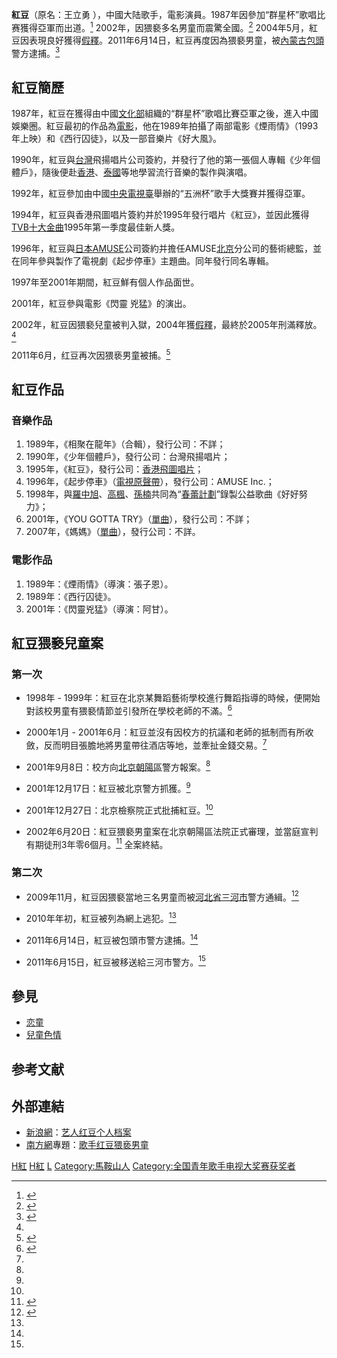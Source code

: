 {{藝人
|姓名 = 紅豆
|類型 = 男歌手
|本名 = 王立勇
|國籍 = {{PRC}} 
|出生日期 = {{birth date and age|1970|9|20}}
|出生地點 = [[中国|中国]][[安徽省|安徽省]][[馬鞍山市|馬鞍山市]]
|職業 = 歌手、演員
|語言 = 中文
|音樂類型 = 流行樂
|出道日期 = 1987年
|經紀公司 =金轮影视文化艺术有限公司
|活躍年代 = 1987年-2002年
}}

'''紅豆'''（原名：王立勇 {{bd|1970年|9月20日|catIdx=W王}}），中國大陆歌手，電影演員。1987年因參加“群星杯”歌唱比赛獲得亞軍而出道。<ref name="hongdou">{{Cite web|url=http://ent.people.com.cn/GB/1085/5872018.html|title=从跌倒坑里站起来有多难 红豆推单曲重返歌坛|author=[[北京青年報|北京青年報]]|date=2007-06-15|publisher=[[人民網|人民網]]|language=zh-hans|accessdate={{CURRENTYEAR}}-{{CURRENTMONTH}}-{{CURRENTDAY2}}查閱|archive-date=2016-03-04|archive-url=https://web.archive.org/web/20160304114951/http://ent.people.com.cn/GB/1085/5872018.html|dead-url=no}}</ref> 2002年，因猥褻多名男童而震驚全國。<ref name="wangfei">{{Cite web|url=http://www.southcn.com/ent/celeb/fayewong/news/200310140684.htm|title=王菲初恋男友红豆涉猥亵男童被捕|author=[[南方網|南方網]]|date=2007-06-15|publisher=[[南方網|南方網]]|language=zh-hans|accessdate={{CURRENTYEAR}}-{{CURRENTMONTH}}-{{CURRENTDAY2}}查閱|archive-date=2015-05-19|archive-url=https://web.archive.org/web/20150519025814/http://www.southcn.com/ent/celeb/fayewong/news/200310140684.htm|dead-url=no}}</ref> 2004年5月，紅豆因表現良好獲得[[假釋|假釋]]。2011年6月14日，紅豆再度因為猥褻男童，被[[內蒙古|內蒙古]][[包頭|包頭]]警方逮捕。<ref>{{Cite web|url=http://ent.163.com/11/0618/07/76QHOBR500034JAU.html|title=红豆猥亵男童案下周将公布 关押两天精神显疲惫|author=华西都市报|date=2011-06-18|publisher=[[網易|網易]]|language=zh-hans|accessdate={{CURRENTYEAR}}-{{CURRENTMONTH}}-{{CURRENTDAY2}}查閱|archive-url=https://web.archive.org/web/20160305085738/http://ent.163.com/11/0618/07/76QHOBR500034JAU.html|archive-date=2016-03-05|dead-url=yes}}</ref>

== 紅豆簡歷 ==
1987年，紅豆在獲得由中國[[中华人民共和国文化部|文化部]]組織的“群星杯”歌唱比賽亞軍之後，進入中國娛樂圈。紅豆最初的作品為[[電影|電影]]，他在1989年拍攝了兩部電影《煙雨情》（1993年上映）和《西行囚徒》，以及一部音樂片《好大風》。

1990年，紅豆與[[台灣|台灣]]飛揚唱片公司簽約，并發行了他的第一張個人專輯《少年個體戶》，隨後便赴[[香港|香港]]、[[泰國|泰國]]等地學習流行音樂的製作與演唱。

1992年，紅豆參加由中國[[中央電視臺|中央電視臺]]舉辦的“五洲杯”歌手大獎賽并獲得亞軍。

1994年，紅豆與香港飛圖唱片簽約并於1995年發行唱片《紅豆》，並因此獲得[[TVB|TVB]][[十大金曲|十大金曲]]1995年第一季度最佳新人獎。

1996年，紅豆與[[日本|日本]]AMUSE公司簽約并擔任AMUSE[[北京|北京]]分公司的藝術總監，並在同年參與製作了電視劇《起步停車》主題曲。同年發行同名專輯。

1997年至2001年期間，紅豆鮮有個人作品面世。

2001年，紅豆參與電影《閃靈 兇猛》的演出。

2002年，紅豆因猥褻兒童被判入獄，2004年獲[[假釋|假釋]]，最終於2005年刑滿釋放。<ref name="hongdou"></ref>

2011年6月，红豆再次因猥亵男童被捕。<ref name="hongdou2">{{Cite web|url=http://yule.sohu.com/20110616/n310365784.shtml|title=红豆再次猥亵男童落网 被捕时两男童陪伴身旁|author=[[搜狐网|搜狐网]]|date=2011-06-16|language=zh-hans|accessdate={{CURRENTYEAR}}-{{CURRENTMONTH}}-{{CURRENTDAY2}}查閱|archive-date=2016-03-04|archive-url=https://web.archive.org/web/20160304194452/http://yule.sohu.com/20110616/n310365784.shtml|dead-url=no}}</ref>

== 紅豆作品 ==
=== 音樂作品 ===
# 1989年，《相聚在龍年》（合輯），發行公司：不詳；
# 1990年，《少年個體戶》，發行公司：台灣飛揚唱片；
# 1995年，《紅豆》，發行公司：[[飛圖唱片|香港飛圖唱片]]；
# 1996年，《起步停車》（[[原声音乐|電視原聲帶]]），發行公司：AMUSE Inc.；
# 1998年，與[[羅中旭|羅中旭]]、[[高楓|高楓]]、[[孫楠|孫楠]]共同為“[[春蕾計劃|春蕾計劃]]”錄製公益歌曲《好好努力》；
# 2001年，《YOU GOTTA TRY》（[[單曲|單曲]]），發行公司：不詳；
# 2007年，《媽媽》（[[單曲|單曲]]），發行公司：不詳。

=== 電影作品 ===
# 1989年：《煙雨情》（導演：張子恩）。
# 1989年：《西行囚徒》。
# 2001年：《閃靈兇猛》（導演：阿甘）。

== 紅豆猥褻兒童案 ==
=== 第一次 ===
* 1998年 - 1999年：紅豆在北京某舞蹈藝術學校進行舞蹈指導的時候，便開始對該校男童有猥褻情節並引發所在學校老師的不滿。<ref name="school">{{Cite web |url= http://www.southcn.com/ent/hotspot/hongdou/200206240917.htm |title= “红豆事件”猥亵男生掺杂金钱交易 |author= 王佳青，沈沉 |date= 2002-01-30 |publisher= 南方網 |language= zh-hans |accessdate= {{CURRENTYEAR}}-{{CURRENTMONTH}}-{{CURRENTDAY2}}查閱 |archive-date= 2017-07-11 |archive-url= https://web.archive.org/web/20170711182042/http://www.southcn.com/ent/hotspot/hongdou/200206240917.htm |dead-url= no }}</ref>

* 2000年1月 - 2001年6月：紅豆並沒有因校方的抗議和老師的抵制而有所收斂，反而明目張膽地將男童帶往酒店等地，並牽扯金錢交易。<ref name="school"></ref>

* 2001年9月8日：校方向[[北京|北京]][[朝陽區|朝陽區]]警方報案。<ref name="school"></ref>

* 2001年12月17日：紅豆被北京警方抓獲。<ref name="school"></ref>

* 2001年12月27日：北京檢察院正式批捕紅豆。<ref name="school"></ref>

* 2002年6月20日：紅豆猥褻男童案在北京朝陽區法院正式審理，並當庭宣判有期徒刑3年零6個月。<ref>{{Cite web |url= http://www.southcn.com/ent/hotspot/hongdou/200206240925.htm |title= 红豆猥亵定罪被判入狱三年半 |author= 张文伯 |date= 2002-06-21 |publisher= 南方網 |language= zh-hans |accessdate= {{CURRENTYEAR}}-{{CURRENTMONTH}}-{{CURRENTDAY2}}查閱 |archive-date= 2017-07-11 |archive-url= https://web.archive.org/web/20170711185552/http://www.southcn.com/ent/hotspot/hongdou/200206240925.htm |dead-url= no }}</ref> 全案終結。

=== 第二次 ===
{{OftenUpdate}}

* 2009年11月，紅豆因猥褻當地三名男童而被[[河北省|河北省]][[三河市|三河市]]警方通緝。<ref name="baotou">{{Cite web |url= http://ent.163.com/11/0616/16/76MC2SEF00031H2L.html |title= 歌手红豆再次猥亵男童落网 被捕时两男孩伴左右 |author= 網易娛樂 |date= 2011-06-16 |publisher= 網易 |language= zh-hans |accessdate= {{CURRENTYEAR}}-{{CURRENTMONTH}}-{{CURRENTDAY2}}查閱 |archive-date= 2018-01-28 |archive-url= https://web.archive.org/web/20180128211158/http://ent.163.com/11/0616/16/76MC2SEF00031H2L.html |dead-url= no }}</ref>

* 2010年年初，紅豆被列為網上逃犯。<ref name="baotou"></ref>

* 2011年6月14日，紅豆被包頭市警方逮捕。<ref name="baotou"></ref>

* 2011年6月15日，紅豆被移送給三河市警方。<ref name="baotou"></ref>

== 參見 ==
* [[恋童|恋童]]
* [[兒童色情|兒童色情]]

== 参考文献 ==
<div class="references-small">
<references></references>
</div>

== 外部連結 ==
* [[新浪網|新浪網]]：[http://ent.sina.com.cn/s/2004-06-17/1700420465.html 艺人红豆个人档案] {{Wayback|url=http://ent.sina.com.cn/s/2004-06-17/1700420465.html |date=20160304141206 }}
* [[南方網|南方網]]專題：[http://www.southcn.com/ent/hotspot/hongdou/ 歌手红豆猥亵男童] {{Wayback|url=http://www.southcn.com/ent/hotspot/hongdou/ |date=20170711182139 }}


[[Category:中国男歌手|H紅]]
[[Category:中国電影演員|H紅]]
[[Category:王姓|L]]
[[Category:馬鞍山人|Category:馬鞍山人]]
[[Category:全国青年歌手电视大奖赛获奖者|Category:全国青年歌手电视大奖赛获奖者]]